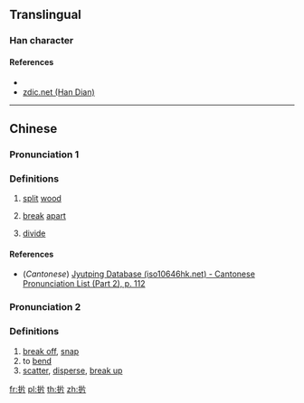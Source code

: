 ==Translingual==

===Han character===
{{Han char|rn=64|rad=手|as=05|sn=8|four=|canj=QLLL,QLLN,XQLLN|ids=⿰扌片}}

====References====
* {{Han ref|kx=0419.100|dkj=11843|dj=0766.030|hdz=31838.040|uh=6278|ud=25208}}
* [http://www.zdic.net/z/1a/js/6278.htm zdic.net (Han Dian)]

----

==Chinese==
{{zh-forms}}

===Pronunciation 1===
{{zh-pron
|m=xī
|c=sik1
|mc=
|oc=
|ma=
|cat=v
}}

===Definitions===
# {{context|archaic|lang=zh}} [[split]] [[wood]]
# {{context|archaic|lang=zh}} [[break]] [[apart]]
# {{context|archaic|lang=zh}} [[divide]]

====References====
* (''Cantonese'') [http://www.iso10646hk.net/jp/document/download.jsp Jyutping Database (iso10646hk.net) - Cantonese Pronunciation List (Part 2), p. 112]

===Pronunciation 2===
{{zh-pron
|m=zhé
|c=
|ma=
|cat=v
}}

===Definitions===
# [[break off]], [[snap]]
# to [[bend]]
# [[scatter]], [[disperse]], [[break up]]

[[fr:扸]]
[[pl:扸]]
[[th:扸]]
[[zh:扸]]